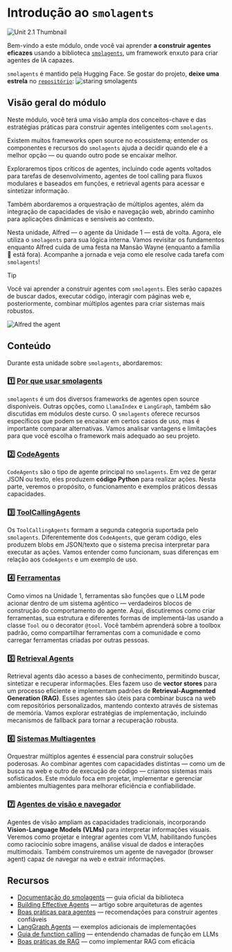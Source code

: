 # Introdução ao `smolagents`

<img src="https://huggingface.co/datasets/agents-course/course-images/resolve/main/en/unit2/smolagents/thumbnail.jpg" alt="Unit 2.1 Thumbnail"/>

Bem-vindo a este módulo, onde você vai aprender **a construir agentes eficazes** usando a biblioteca [`smolagents`](https://github.com/huggingface/smolagents), um framework enxuto para criar agentes de IA capazes.

`smolagents` é mantido pela Hugging Face. Se gostar do projeto, **deixe uma estrela** no [`repositório`](https://github.com/huggingface/smolagents):
<img src="https://huggingface.co/datasets/agents-course/course-images/resolve/main/en/unit2/smolagents/star_smolagents.gif" alt="staring smolagents"/>

## Visão geral do módulo

Neste módulo, você terá uma visão ampla dos conceitos-chave e das estratégias práticas para construir agentes inteligentes com `smolagents`.

Existem muitos frameworks open source no ecossistema; entender os componentes e recursos do `smolagents` ajuda a decidir quando ele é a melhor opção — ou quando outro pode se encaixar melhor.

Exploraremos tipos críticos de agentes, incluindo code agents voltados para tarefas de desenvolvimento, agentes de tool calling para fluxos modulares e baseados em funções, e retrieval agents para acessar e sintetizar informação.

Também abordaremos a orquestração de múltiplos agentes, além da integração de capacidades de visão e navegação web, abrindo caminho para aplicações dinâmicas e sensíveis ao contexto.

Nesta unidade, Alfred — o agente da Unidade 1 — está de volta. Agora, ele utiliza o `smolagents` para sua lógica interna. Vamos revisitar os fundamentos enquanto Alfred cuida de uma festa na Mansão Wayne (enquanto a família 🦇 está fora). Acompanhe a jornada e veja como ele resolve cada tarefa com `smolagents`!

> [!TIP]
> Você vai aprender a construir agentes com `smolagents`. Eles serão capazes de buscar dados, executar código, interagir com páginas web e, posteriormente, combinar múltiplos agentes para criar sistemas mais robustos.

![Alfred the agent](https://huggingface.co/datasets/agents-course/course-images/resolve/main/en/unit1/this-is-alfred.jpg)

## Conteúdo

Durante esta unidade sobre `smolagents`, abordaremos:

### 1️⃣ [Por que usar smolagents](./why_use_smolagents)

`smolagents` é um dos diversos frameworks de agentes open source disponíveis. Outras opções, como `LlamaIndex` e `LangGraph`, também são discutidas em módulos deste curso. O `smolagents` oferece recursos específicos que podem se encaixar em certos casos de uso, mas é importante comparar alternativas. Vamos analisar vantagens e limitações para que você escolha o framework mais adequado ao seu projeto.

### 2️⃣ [CodeAgents](./code_agents)

`CodeAgents` são o tipo de agente principal no `smolagents`. Em vez de gerar JSON ou texto, eles produzem **código Python** para realizar ações. Nesta parte, veremos o propósito, o funcionamento e exemplos práticos dessas capacidades.

### 3️⃣ [ToolCallingAgents](./tool_calling_agents)

Os `ToolCallingAgents` formam a segunda categoria suportada pelo `smolagents`. Diferentemente dos `CodeAgents`, que geram código, eles produzem blobs em JSON/texto que o sistema precisa interpretar para executar as ações. Vamos entender como funcionam, suas diferenças em relação aos `CodeAgents` e um exemplo de uso.

### 4️⃣ [Ferramentas](./tools)

Como vimos na Unidade 1, ferramentas são funções que o LLM pode acionar dentro de um sistema agêntico — verdadeiros blocos de construção do comportamento do agente. Aqui, discutiremos como criar ferramentas, sua estrutura e diferentes formas de implementá-las usando a classe `Tool` ou o decorator `@tool`. Você também aprenderá sobre a toolbox padrão, como compartilhar ferramentas com a comunidade e como carregar ferramentas criadas por outras pessoas.

### 5️⃣ [Retrieval Agents](./retrieval_agents)

Retrieval agents dão acesso a bases de conhecimento, permitindo buscar, sintetizar e recuperar informações. Eles fazem uso de **vector stores** para um processo eficiente e implementam padrões de **Retrieval-Augmented Generation (RAG)**. Esses agentes são úteis para combinar busca na web com repositórios personalizados, mantendo contexto através de sistemas de memória. Vamos explorar estratégias de implementação, incluindo mecanismos de fallback para tornar a recuperação robusta.

### 6️⃣ [Sistemas Multiagentes](./multi_agent_systems)

Orquestrar múltiplos agentes é essencial para construir soluções poderosas. Ao combinar agentes com capacidades distintas — como um de busca na web e outro de execução de código — criamos sistemas mais sofisticados. Este módulo foca em projetar, implementar e gerenciar ambientes multiagentes para melhorar eficiência e confiabilidade.

### 7️⃣ [Agentes de visão e navegador](./vision_agents)

Agentes de visão ampliam as capacidades tradicionais, incorporando **Vision-Language Models (VLMs)** para interpretar informações visuais. Veremos como projetar e integrar agentes com VLM, habilitando funções como raciocínio sobre imagens, análise visual de dados e interações multimodais. Também construiremos um agente de navegador (browser agent) capaz de navegar na web e extrair informações.

## Recursos

- [Documentação do smolagents](https://huggingface.co/docs/smolagents) — guia oficial da biblioteca  
- [Building Effective Agents](https://www.anthropic.com/research/building-effective-agents) — artigo sobre arquiteturas de agentes  
- [Boas práticas para agentes](https://huggingface.co/docs/smolagents/tutorials/building_good_agents) — recomendações para construir agentes confiáveis  
- [LangGraph Agents](https://langchain-ai.github.io/langgraph/) — exemplos adicionais de implementações  
- [Guia de function calling](https://platform.openai.com/docs/guides/function-calling) — entendendo chamadas de função em LLMs  
- [Boas práticas de RAG](https://www.pinecone.io/learn/retrieval-augmented-generation/) — como implementar RAG com eficácia

